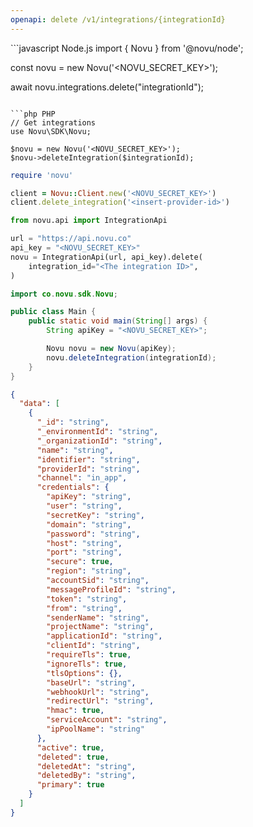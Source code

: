 ```yaml
---
openapi: delete /v1/integrations/{integrationId}
---
```



<ApikeyWarning />

<RequestExample>
```javascript Node.js
import { Novu } from '@novu/node';

const novu = new Novu('<NOVU_SECRET_KEY>');

await novu.integrations.delete("integrationId");

```

```php PHP
// Get integrations
use Novu\SDK\Novu;

$novu = new Novu('<NOVU_SECRET_KEY>');
$novu->deleteIntegration($integrationId);
```

```ruby Ruby
require 'novu'

client = Novu::Client.new('<NOVU_SECRET_KEY>')
client.delete_integration('<insert-provider-id>')
```

```python Python
from novu.api import IntegrationApi

url = "https://api.novu.co"
api_key = "<NOVU_SECRET_KEY>"
novu = IntegrationApi(url, api_key).delete(
    integration_id="<The integration ID>",
)
```

```java Java
import co.novu.sdk.Novu;

public class Main {
    public static void main(String[] args) {
        String apiKey = "<NOVU_SECRET_KEY>";

        Novu novu = new Novu(apiKey);
        novu.deleteIntegration(integrationId);
    }
}
```

</RequestExample>

<ResponseExample>

```json Response
{
  "data": [
    {
      "_id": "string",
      "_environmentId": "string",
      "_organizationId": "string",
      "name": "string",
      "identifier": "string",
      "providerId": "string",
      "channel": "in_app",
      "credentials": {
        "apiKey": "string",
        "user": "string",
        "secretKey": "string",
        "domain": "string",
        "password": "string",
        "host": "string",
        "port": "string",
        "secure": true,
        "region": "string",
        "accountSid": "string",
        "messageProfileId": "string",
        "token": "string",
        "from": "string",
        "senderName": "string",
        "projectName": "string",
        "applicationId": "string",
        "clientId": "string",
        "requireTls": true,
        "ignoreTls": true,
        "tlsOptions": {},
        "baseUrl": "string",
        "webhookUrl": "string",
        "redirectUrl": "string",
        "hmac": true,
        "serviceAccount": "string",
        "ipPoolName": "string"
      },
      "active": true,
      "deleted": true,
      "deletedAt": "string",
      "deletedBy": "string",
      "primary": true
    }
  ]
}
```

</ResponseExample>
